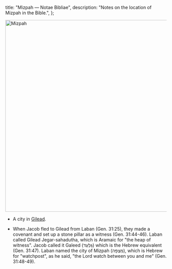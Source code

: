   title: "Mizpah — Notae Bibliae",
  description: "Notes on the location of Mizpah in the Bible.",
};

<Initial text="Mizpah"/>

<Image
  className="sepia rounded"
  src="/places/mizpah.jpg"
  alt="Mizpah"
  width="600"
  height="600"
/>

- A city in [Gilead](/places/old-testament/genesis/gilead).

- When Jacob fled to Gilead from Laban (Gen. 31:25), they made a covenant and set up a stone pillar as a witness (Gen. 31:44-46). Laban called Gilead Jegar-sahadutha, which is Aramaic for "the heap of witness". Jacob called it Galeed (גַּלְעֵד) which is the Hebrew equivalent (Gen. 31:47). Laban named the city of Mizpah (מִצְפָּה), which is Hebrew for "watchpost", as he said, "the Lord watch between you and me" (Gen. 31:48-49).

